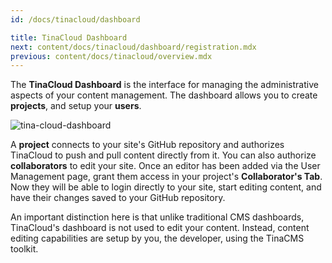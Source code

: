 ```yaml
---
id: /docs/tinacloud/dashboard

title: TinaCloud Dashboard
next: content/docs/tinacloud/dashboard/registration.mdx
previous: content/docs/tinacloud/overview.mdx
---
```


The **TinaCloud Dashboard** is the interface for managing the administrative aspects of your content management. The dashboard allows you to create **projects**, and setup your **users**.

![tina-cloud-dashboard](/img/docs/tina-cloud/overview.png)

A **project** connects to your site's GitHub repository and authorizes TinaCloud to push and pull content directly from it. You can also authorize **collaborators** to edit your site. Once an editor has been added via the User Management page, grant them access in your project's **Collaborator's Tab**. Now they will be able to login directly to your site, start editing content, and have their changes saved to your GitHub repository.

An important distinction here is that unlike traditional CMS dashboards, TinaCloud's dashboard is not used to edit your content. Instead, content editing capabilities are setup by you, the developer, using the TinaCMS toolkit.
